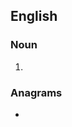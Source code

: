 ==English==

===Noun===
{{head|en|noun plural form}}

# {{plural of|hatchet|lang=en}}

===Anagrams===
* {{l|en|thatches}}